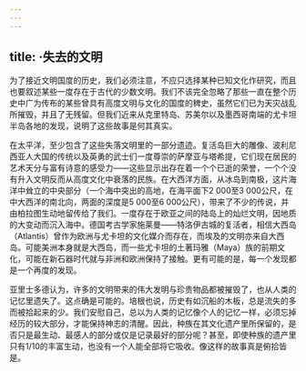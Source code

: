 ```yaml
---
---
---
```

title: ·失去的文明
---




为了接近文明国度的历史，我们必须注意，不应只选择某种已知文化作研究，而且也要叙述某些一度存在于古代的少数文明。我们不该完全忽略了那些一直在整个历史中广为传布的某些曾具有高度文明与文化的国度的稗史，虽然它们已为天灾战乱所摧毁，并且了无残留。但我们近来从克里特岛、苏美尔以及墨西哥南端的尤卡坦半岛各地的发现，说明了这些故事是何其真实。

在太平洋，至少包含了这些失落文明里的一部分遗迹。复活岛巨大的雕像、波利尼西亚人大国的传统以及英勇的武士们一度尊崇的萨摩亚与塔希提，它们现在居民的艺术天分与富有诗意的感受力——这些显示出存在着一个个已逝的荣誉，一个个没有升入文明反而从高度文化中衰落的民族。在大西洋方面，从冰岛到南极，这片海洋中耸立的中央部分（一个海中突出的高地，在海平面下2 000至3 000公尺，在中大西洋的南北向，两面的深度是5 000至6 000公尺），带来了不少的传说，并由柏拉图生动地留传给了我们。一度存在于欧亚之间的陆岛上的灿烂文明，因地质的大变动而沉入海中。德国考古学家施莱曼——特洛伊古城的复活者，相信大西岛（Atlantis）曾作为欧洲与尤卡坦的文化媒介而存在，而埃及的文明亦来自大西岛。可能美洲本身就是大西岛，而一些尤卡坦的土著玛雅（Maya）族的前期文化，可能在新石器时代就与非洲和欧洲保持了接触。更有可能的是，每一个发现都是一个再度的发现。

亚里士多德认为，许多的文明带来的伟大发明与珍贵物品都被摧毁了，也从人类的记忆里遗失了。这点确是可能的。培根也说，历史有如沉船的木板，总是流失的多而被拾起来的少。我们安慰自己，总以为人类的记忆像个人的记忆一样，必须忘掉经历的较大部分，才能保持神志的清醒。因此，种族在其文化遗产里所保留的，是否只是最生动、最感人的部分或仅是记录最好的部分呢？甚至，即使种族的遗产里只有1/10的丰富生动，也没有一个人能全部将它吸收。像这样的故事真是俯拾皆是。